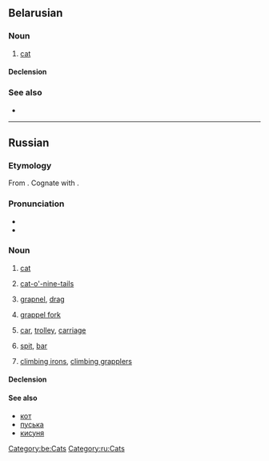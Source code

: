 ==Belarusian==
{{wikipedia|lang=be}}

===Noun===
{{head|be|noun}}

# [[cat]]

====Declension====
{{be-decl-noun|ко́шка|ко́шкі|ко́шкі|ко́шак|ко́шцы|ко́шкам|ко́шку|ко́шак|ко́шкай|ко́шкамі|ко́шцы|ко́шках}}

===See also===
* {{l|be|кот}}

[[Category:be:Cats]]

----

==Russian==

===Etymology===
From {{inh|ru|sla-pro|}}. Cognate with {{cog|uk|кі́шка}}.

===Pronunciation===
* {{ru-IPA|ко́шка}}
* {{audio|Ru-кошка.ogg|audio|lang=ru}}

===Noun===
{{ru-noun+|ко́шка|*|a=an}}

# [[cat]]
#: {{uxi|ru|жить как '''ко́шка''' с собакой|to lead a cat-and-dog life}}
#: {{uxi|ru|игра́ть в '''кошки'''-мышки|play cat-and-mouse}}
#: {{uxi|ru|но́чью все '''кошки''' се́ры|at night all cats are gray}}
#: {{uxi|ru|у него́ '''кошки''' скребу́т на се́рдце|he is sick at heart (very upset)}}
# [[cat-o'-nine-tails]]
# {{lb|ru|technical}} [[grapnel]], [[drag]]
# {{lb|ru|technical}} [[grappel fork]]
# {{lb|ru|cranes}} [[car]], [[trolley]], [[carriage]]
# {{lb|ru|geology}} [[spit]], [[bar]]
# {{lb|ru|in the plural}} [[climbing irons]], [[climbing grapplers]]

====Declension====
{{ru-noun-table|ко́шка|*|a=an}}

====See also====
* [[кот]]
* [[пуська]]
* [[кисуня]]

[[Category:ru:Cats]]